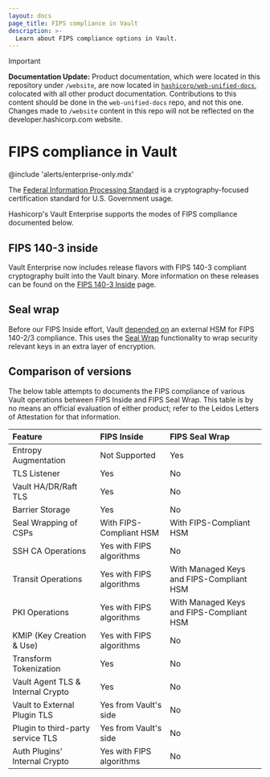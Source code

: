 ```yaml
---
layout: docs
page_title: FIPS compliance in Vault
description: >-
  Learn about FIPS compliance options in Vault.
---
```


> [!IMPORTANT]  
> **Documentation Update:** Product documentation, which were located in this repository under `/website`, are now located in [`hashicorp/web-unified-docs`](https://github.com/hashicorp/web-unified-docs), colocated with all other product documentation. Contributions to this content should be done in the `web-unified-docs` repo, and not this one. Changes made to `/website` content in this repo will not be reflected on the developer.hashicorp.com website.

# FIPS compliance in Vault

@include 'alerts/enterprise-only.mdx'

The [Federal Information Processing Standard](https://www.nist.gov/federal-information-standards-fips)
is a cryptography-focused certification standard for U.S. Government usage.

Hashicorp's Vault Enterprise supports the modes of FIPS compliance documented below.

## FIPS 140-3 inside

Vault Enterprise now includes release flavors with FIPS 140-3 compliant
cryptography built into the Vault binary. More information on these releases
can be found on the [FIPS 140-3 Inside](/vault/docs/enterprise/fips/fips1403) page.

## Seal wrap

Before our FIPS Inside effort, Vault [depended on](https://www.hashicorp.com/vault-compliance)
an external HSM for FIPS 140-2/3 compliance. This uses the [Seal Wrap](/vault/docs/enterprise/fips/sealwrap)
functionality to wrap security relevant keys in an extra layer of encryption.

## Comparison of versions

The below table attempts to documents the FIPS compliance of various Vault
operations between FIPS Inside and FIPS Seal Wrap. This table is by no means
an official evaluation of either product; refer to the Leidos Letters of
Attestation for that information.

| Feature                           | FIPS Inside              | FIPS Seal Wrap                           |
| :-------------------------------- | :----------------------- | :--------------------------------------- |
| Entropy Augmentation              | Not Supported            | Yes                                      |
| TLS Listener                      | Yes                      | No                                       |
| Vault HA/DR/Raft TLS              | Yes                      | No                                       |
| Barrier Storage                   | Yes                      | No                                       |
| Seal Wrapping of CSPs             | With FIPS-Compliant HSM  | With FIPS-Compliant HSM                  |
| SSH CA Operations                 | Yes with FIPS algorithms | No                                       |
| Transit Operations                | Yes with FIPS algorithms | With Managed Keys and FIPS-Compliant HSM |
| PKI Operations                    | Yes with FIPS algorithms | With Managed Keys and FIPS-Compliant HSM |
| KMIP (Key Creation & Use)         | Yes with FIPS algorithms | No                                       |
| Transform Tokenization            | Yes                      | No                                       |
| Vault Agent TLS & Internal Crypto | Yes                      | No                                       |
| Vault to External Plugin TLS      | Yes from Vault's side    | No                                       |
| Plugin to third-party service TLS | Yes from Vault's side    | No                                       |
| Auth Plugins' Internal Crypto     | Yes with FIPS algorithms | No                                       |

